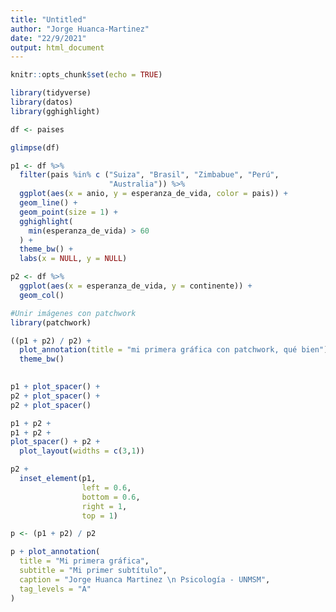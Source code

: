 ```yaml
---
title: "Untitled"
author: "Jorge Huanca-Martinez"
date: "22/9/2021"
output: html_document
---
```


```r
knitr::opts_chunk$set(echo = TRUE)
```

```r
library(tidyverse)
library(datos)
library(gghighlight)
```

```r
df <- paises

glimpse(df)
```

```r
p1 <- df %>% 
  filter(pais %in% c ("Suiza", "Brasil", "Zimbabue", "Perú",
                      "Australia")) %>% 
  ggplot(aes(x = anio, y = esperanza_de_vida, color = pais)) +
  geom_line() +
  geom_point(size = 1) +
  gghighlight(
    min(esperanza_de_vida) > 60
  ) +
  theme_bw() +
  labs(x = NULL, y = NULL)
```
```r
p2 <- df %>% 
  ggplot(aes(x = esperanza_de_vida, y = continente)) +
  geom_col()
```

```r
#Unir imágenes con patchwork
library(patchwork)

((p1 + p2) / p2) +
  plot_annotation(title = "mi primera gráfica con patchwork, qué bien") +
  theme_bw()
  
```
```r
p1 + plot_spacer() +
p2 + plot_spacer() +
p2 + plot_spacer()  
```

```r
p1 + p2 +
p1 + p2 + 
plot_spacer() + p2 +
  plot_layout(widths = c(3,1))
```
```r
p2 + 
  inset_element(p1,
                left = 0.6,
                bottom = 0.6,
                right = 1,
                top = 1)
```
```r
p <- (p1 + p2) / p2

p + plot_annotation(
  title = "Mi primera gráfica",
  subtitle = "Mi primer subtítulo",
  caption = "Jorge Huanca Martinez \n Psicología - UNMSM",
  tag_levels = "A"
) 
```

